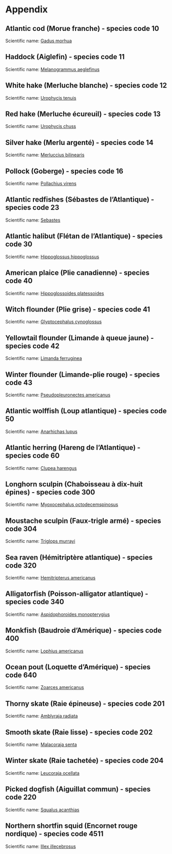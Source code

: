 # Appendix
<!-- This page has been automatically generated: do not edit by hand -->

## Atlantic cod (Morue franche) - species code 10 {#sec:10} 

Scientific name: [Gadus morhua](http://www.marinespecies.org/aphia.php?p=taxdetails&id=126436) 
 \newline
\begin{minipage}{0.9\textwidth}
 \begin{tabular}{c}
\includegraphics[width=6in]{../Figures-Actual/SS10_IDWMap-biomass.pdf} \\ 
\end{tabular} 
\captionof{figure}{Inverse distance weighted distribution of catch biomass (kg/tow) for Atlantic cod.}
\end{minipage} 

\clearpage

## Haddock (Aiglefin) - species code 11 {#sec:11} 

Scientific name: [Melanogrammus aeglefinus](http://www.marinespecies.org/aphia.php?p=taxdetails&id=126437) 
 \newline
\begin{minipage}{0.9\textwidth}
 \begin{tabular}{c}
\includegraphics[width=6in]{../Figures-Actual/SS11_IDWMap-biomass.pdf} \\ 
\end{tabular} 
\captionof{figure}{Inverse distance weighted distribution of catch biomass (kg/tow) for Haddock.}
\end{minipage} 

\clearpage

## White hake (Merluche blanche) - species code 12 {#sec:12} 

Scientific name: [Urophycis tenuis](http://www.marinespecies.org/aphia.php?p=taxdetails&id=126504) 
 \newline
\begin{minipage}{0.9\textwidth}
 \begin{tabular}{c}
\includegraphics[width=6in]{../Figures-Actual/SS12_IDWMap-biomass.pdf} \\ 
\end{tabular} 
\captionof{figure}{Inverse distance weighted distribution of catch biomass (kg/tow) for White hake.}
\end{minipage} 

\clearpage

## Red hake (Merluche écureuil) - species code 13 {#sec:13} 

Scientific name: [Urophycis chuss](http://www.marinespecies.org/aphia.php?p=taxdetails&id=126503) 
 \newline
\begin{minipage}{0.9\textwidth}
 \begin{tabular}{c}
\includegraphics[width=6in]{../Figures-Actual/SS13_IDWMap-biomass.pdf} \\ 
\end{tabular} 
\captionof{figure}{Inverse distance weighted distribution of catch biomass (kg/tow) for Red hake.}
\end{minipage} 

\clearpage

## Silver hake (Merlu argenté) - species code 14 {#sec:14} 

Scientific name: [Merluccius bilinearis](http://www.marinespecies.org/aphia.php?p=taxdetails&id=158962) 
 \newline
\begin{minipage}{0.9\textwidth}
 \begin{tabular}{c}
\includegraphics[width=6in]{../Figures-Actual/SS14_IDWMap-biomass.pdf} \\ 
\end{tabular} 
\captionof{figure}{Inverse distance weighted distribution of catch biomass (kg/tow) for Silver hake.}
\end{minipage} 

\clearpage

## Pollock (Goberge) - species code 16 {#sec:16} 

Scientific name: [Pollachius virens](http://www.marinespecies.org/aphia.php?p=taxdetails&id=126441) 
 \newline
\begin{minipage}{0.9\textwidth}
 \begin{tabular}{c}
\includegraphics[width=6in]{../Figures-Actual/SS16_IDWMap-biomass.pdf} \\ 
\end{tabular} 
\captionof{figure}{Inverse distance weighted distribution of catch biomass (kg/tow) for Pollock.}
\end{minipage} 

\clearpage

## Atlantic redfishes (Sébastes de l'Atlantique) - species code 23 {#sec:23} 

Scientific name: [Sebastes](http://www.marinespecies.org/aphia.php?p=taxdetails&id=126175) 
 \newline
\begin{minipage}{0.9\textwidth}
 \begin{tabular}{c}
\includegraphics[width=6in]{../Figures-Actual/SS23_IDWMap-biomass.pdf} \\ 
\end{tabular} 
\captionof{figure}{Inverse distance weighted distribution of catch biomass (kg/tow) for Atlantic redfishes.}
\end{minipage} 

\clearpage

## Atlantic halibut (Flétan de l'Atlantique) - species code 30 {#sec:30} 

Scientific name: [Hippoglossus hippoglossus](http://www.marinespecies.org/aphia.php?p=taxdetails&id=127138) 
 \newline
\begin{minipage}{0.9\textwidth}
 \begin{tabular}{c}
\includegraphics[width=6in]{../Figures-Actual/SS30_IDWMap-biomass.pdf} \\ 
\end{tabular} 
\captionof{figure}{Inverse distance weighted distribution of catch biomass (kg/tow) for Atlantic halibut.}
\end{minipage} 

\clearpage

## American plaice (Plie canadienne) - species code 40 {#sec:40} 

Scientific name: [Hippoglossoides platessoides](http://www.marinespecies.org/aphia.php?p=taxdetails&id=127137) 
 \newline
\begin{minipage}{0.9\textwidth}
 \begin{tabular}{c}
\includegraphics[width=6in]{../Figures-Actual/SS40_IDWMap-biomass.pdf} \\ 
\end{tabular} 
\captionof{figure}{Inverse distance weighted distribution of catch biomass (kg/tow) for American plaice.}
\end{minipage} 

\clearpage

## Witch flounder (Plie grise) - species code 41 {#sec:41} 

Scientific name: [Glyptocephalus cynoglossus](http://www.marinespecies.org/aphia.php?p=taxdetails&id=127136) 
 \newline
\begin{minipage}{0.9\textwidth}
 \begin{tabular}{c}
\includegraphics[width=6in]{../Figures-Actual/SS41_IDWMap-biomass.pdf} \\ 
\end{tabular} 
\captionof{figure}{Inverse distance weighted distribution of catch biomass (kg/tow) for Witch flounder.}
\end{minipage} 

\clearpage

## Yellowtail flounder (Limande à queue jaune) - species code 42 {#sec:42} 

Scientific name: [Limanda ferruginea](http://www.marinespecies.org/aphia.php?p=taxdetails&id=158879) 
 \newline
\begin{minipage}{0.9\textwidth}
 \begin{tabular}{c}
\includegraphics[width=6in]{../Figures-Actual/SS42_IDWMap-biomass.pdf} \\ 
\end{tabular} 
\captionof{figure}{Inverse distance weighted distribution of catch biomass (kg/tow) for Yellowtail flounder.}
\end{minipage} 

\clearpage

## Winter flounder (Limande-plie rouge) - species code 43 {#sec:43} 

Scientific name: [Pseudopleuronectes americanus](http://www.marinespecies.org/aphia.php?p=taxdetails&id=158885) 
 \newline
\begin{minipage}{0.9\textwidth}
 \begin{tabular}{c}
\includegraphics[width=6in]{../Figures-Actual/SS43_IDWMap-biomass.pdf} \\ 
\end{tabular} 
\captionof{figure}{Inverse distance weighted distribution of catch biomass (kg/tow) for Winter flounder.}
\end{minipage} 

\clearpage

## Atlantic wolffish (Loup atlantique) - species code 50 {#sec:50} 

Scientific name: [Anarhichas lupus](http://www.marinespecies.org/aphia.php?p=taxdetails&id=126758) 
 \newline
\begin{minipage}{0.9\textwidth}
 \begin{tabular}{c}
\includegraphics[width=6in]{../Figures-Actual/SS50_IDWMap-biomass.pdf} \\ 
\end{tabular} 
\captionof{figure}{Inverse distance weighted distribution of catch biomass (kg/tow) for Atlantic wolffish.}
\end{minipage} 

\clearpage

## Atlantic herring (Hareng de l'Atlantique) - species code 60 {#sec:60} 

Scientific name: [Clupea harengus](http://www.marinespecies.org/aphia.php?p=taxdetails&id=126417) 
 \newline
\begin{minipage}{0.9\textwidth}
 \begin{tabular}{c}
\includegraphics[width=6in]{../Figures-Actual/SS60_IDWMap-biomass.pdf} \\ 
\end{tabular} 
\captionof{figure}{Inverse distance weighted distribution of catch biomass (kg/tow) for Atlantic herring.}
\end{minipage} 

\clearpage

## Longhorn sculpin (Chaboisseau à dix-huit épines) - species code 300 {#sec:300} 

Scientific name: [Myoxocephalus octodecemspinosus](http://www.marinespecies.org/aphia.php?p=taxdetails&id=159520) 
 \newline
\begin{minipage}{0.9\textwidth}
 \begin{tabular}{c}
\includegraphics[width=6in]{../Figures-Actual/SS300_IDWMap-biomass.pdf} \\ 
\end{tabular} 
\captionof{figure}{Inverse distance weighted distribution of catch biomass (kg/tow) for Longhorn sculpin.}
\end{minipage} 

\clearpage

## Moustache sculpin (Faux-trigle armé) - species code 304 {#sec:304} 

Scientific name: [Triglops murrayi](http://www.marinespecies.org/aphia.php?p=taxdetails&id=127205) 
 \newline
\begin{minipage}{0.9\textwidth}
 \begin{tabular}{c}
\includegraphics[width=6in]{../Figures-Actual/SS304_IDWMap-biomass.pdf} \\ 
\end{tabular} 
\captionof{figure}{Inverse distance weighted distribution of catch biomass (kg/tow) for Moustache sculpin.}
\end{minipage} 

\clearpage

## Sea raven (Hémitriptère atlantique) - species code 320 {#sec:320} 

Scientific name: [Hemitripterus americanus](http://www.marinespecies.org/aphia.php?p=taxdetails&id=159518) 
 \newline
\begin{minipage}{0.9\textwidth}
 \begin{tabular}{c}
\includegraphics[width=6in]{../Figures-Actual/SS320_IDWMap-biomass.pdf} \\ 
\end{tabular} 
\captionof{figure}{Inverse distance weighted distribution of catch biomass (kg/tow) for Sea raven.}
\end{minipage} 

\clearpage

## Alligatorfish (Poisson-alligator atlantique) - species code 340 {#sec:340} 

Scientific name: [Aspidophoroides monopterygius](http://www.marinespecies.org/aphia.php?p=taxdetails&id=159459) 
 \newline
\begin{minipage}{0.9\textwidth}
 \begin{tabular}{c}
\includegraphics[width=6in]{../Figures-Actual/SS340_IDWMap-biomass.pdf} \\ 
\end{tabular} 
\captionof{figure}{Inverse distance weighted distribution of catch biomass (kg/tow) for Alligatorfish.}
\end{minipage} 

\clearpage

## Monkfish (Baudroie d'Amérique) - species code 400 {#sec:400} 

Scientific name: [Lophius americanus](http://www.marinespecies.org/aphia.php?p=taxdetails&id=159184) 
 \newline
\begin{minipage}{0.9\textwidth}
 \begin{tabular}{c}
\includegraphics[width=6in]{../Figures-Actual/SS400_IDWMap-biomass.pdf} \\ 
\end{tabular} 
\captionof{figure}{Inverse distance weighted distribution of catch biomass (kg/tow) for Monkfish.}
\end{minipage} 

\clearpage

## Ocean pout (Loquette d'Amérique) - species code 640 {#sec:640} 

Scientific name: [Zoarces americanus](http://www.marinespecies.org/aphia.php?p=taxdetails&id=159267) 
 \newline
\begin{minipage}{0.9\textwidth}
 \begin{tabular}{c}
\includegraphics[width=6in]{../Figures-Actual/SS640_IDWMap-biomass.pdf} \\ 
\end{tabular} 
\captionof{figure}{Inverse distance weighted distribution of catch biomass (kg/tow) for Ocean pout.}
\end{minipage} 

\clearpage

## Thorny skate (Raie épineuse) - species code 201 {#sec:201} 

Scientific name: [Amblyraja radiata](http://www.marinespecies.org/aphia.php?p=taxdetails&id=105865) 
 \newline
\begin{minipage}{0.9\textwidth}
 \begin{tabular}{c}
\includegraphics[width=6in]{../Figures-Actual/SS201_IDWMap-biomass.pdf} \\ 
\end{tabular} 
\captionof{figure}{Inverse distance weighted distribution of catch biomass (kg/tow) for Thorny skate.}
\end{minipage} 

\clearpage

## Smooth skate (Raie lisse) - species code 202 {#sec:202} 

Scientific name: [Malacoraja senta](http://www.marinespecies.org/aphia.php?p=taxdetails&id=158554) 
 \newline
\begin{minipage}{0.9\textwidth}
 \begin{tabular}{c}
\includegraphics[width=6in]{../Figures-Actual/SS202_IDWMap-biomass.pdf} \\ 
\end{tabular} 
\captionof{figure}{Inverse distance weighted distribution of catch biomass (kg/tow) for Smooth skate.}
\end{minipage} 

\clearpage

## Winter skate (Raie tachetée) - species code 204 {#sec:204} 

Scientific name: [Leucoraja ocellata](http://www.marinespecies.org/aphia.php?p=taxdetails&id=158553) 
 \newline
\begin{minipage}{0.9\textwidth}
 \begin{tabular}{c}
\includegraphics[width=6in]{../Figures-Actual/SS204_IDWMap-biomass.pdf} \\ 
\end{tabular} 
\captionof{figure}{Inverse distance weighted distribution of catch biomass (kg/tow) for Winter skate.}
\end{minipage} 

\clearpage

## Picked dogfish (Aiguillat commun) - species code 220 {#sec:220} 

Scientific name: [Squalus acanthias](http://www.marinespecies.org/aphia.php?p=taxdetails&id=105923) 
 \newline
\begin{minipage}{0.9\textwidth}
 \begin{tabular}{c}
\includegraphics[width=6in]{../Figures-Actual/SS220_IDWMap-biomass.pdf} \\ 
\end{tabular} 
\captionof{figure}{Inverse distance weighted distribution of catch biomass (kg/tow) for Picked dogfish.}
\end{minipage} 

\clearpage

## Northern shortfin squid (Encornet rouge nordique) - species code 4511 {#sec:4511} 

Scientific name: [Illex illecebrosus](http://www.marinespecies.org/aphia.php?p=taxdetails&id=153087) 
 \newline
\begin{minipage}{0.9\textwidth}
 \begin{tabular}{c}
\includegraphics[width=6in]{../Figures-Actual/SS4511_IDWMap-biomass.pdf} \\ 
\end{tabular} 
\captionof{figure}{Inverse distance weighted distribution of catch biomass (kg/tow) for Northern shortfin squid.}
\end{minipage} 

\clearpage


